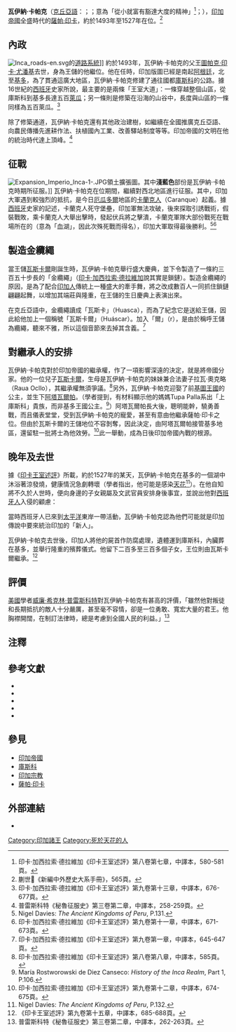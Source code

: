 {{noteTA
|1=zh-hk:克丘亞語; zh-hans:克丘亚语; zh-tw:奇楚瓦語;
}}
{{Infobox Monarch
| name            =瓦伊納·卡帕克
| image           =Inca huayna capac.jpg
| caption         =瓦伊納·卡帕克畫像
| title           =印加帝國第11代[[薩帕·印卡|薩帕·印卡]]
|predecessor     =[[圖帕克·印卡·尤潘基|圖帕克·印卡·尤潘基]]
|successor       =[[瓦斯卡爾|瓦斯卡爾]]
|suc-type        =
|issue           =[[阿塔瓦爾帕|阿塔瓦爾帕]]
|queen           =Coya Cusirimay
|offspring       =
|royal house     =
|dynasty         =Hanan
|royal anthem    =
|father          =[[圖帕克·印卡·尤潘基|圖帕克·印卡·尤潘基]]
|}}
'''瓦伊納·卡帕克'''（[[克丘亞語|克丘亞語]]：{{lang|qu|Wayna Qhapaq}}；{{lang-es|Huayna Cápac}}；意為「從小就富有豁達大度的精神」<ref>印卡·加西拉索·德拉維加《印卡王室述評》第八卷第七章，中譯本，580-581頁。</ref>；{{bd||約1464年|1527年||catIdx=W}}），[[印加帝國|印加帝國]]全盛時代的[[薩帕·印卡|薩帕·印卡]]，約於1493年至1527年在位。<ref>蒯世𤈇《新編中外歷史大系手冊》，565頁。</ref>

==內政==
[[File:Inca_roads-en.svg|thumb]]的[[印加路网|道路系統]]]]
約於1493年，瓦伊納·卡帕克的父王[[圖帕克·印卡·尤潘基|圖帕克·印卡·尤潘基]]去世，身為王儲的他繼位。他在任時，印加版圖已經是南起[[阿根廷|阿根廷]]，北至[[基多|基多]]，為了貫通這廣大地區，瓦伊納·卡帕克修建了通往國都[[庫斯科|庫斯科]]的公路。據16世紀的[[西班牙|西班牙]]史家{{link-es|阿古斯丁·德薩拉特|Agustín de Zárate}}所說，最主要的是兩條「王室大道」：一條穿越整個山區，從庫斯科到基多長達五百[[里格|萊瓜]]；另一條則是修築在沿海的山谷中，長度與山區的一條同樣為五百萊瓜。<ref>印卡·加西拉索·德拉維加《印卡王室述評》第九卷第十三章，中譯本，676-677頁。</ref>

除了修築通道，瓦伊納·卡帕克還有其他政治建樹，如繼續在全國推廣克丘亞語、向農民傳播先進耕作法、扶植國內工業、改善驛站制度等等。印加帝國的文明在他的統治時代達上頂峰。<ref>普雷斯科特《秘魯征服史》第三卷第二章，中譯本，258-259頁。</ref>

==征戰==
[[File:Expansion_Imperio_Inca-1-.JPG|thumb]]領土擴張圖。其中'''淺藍色'''部份是瓦伊納·卡帕克時期所征服。]]
瓦伊納·卡帕克在位期間，繼續對西北地區進行征服。其中，印加大軍遇到較強烈的抵抗，是今日[[厄瓜多爾|厄瓜多爾]]地區的[[卡蘭克人|卡蘭克人]]（Caranque）起義。據[[西班牙|西班牙]]史家{{le|米格爾·卡貝洛·德·巴爾博亞|Miguel Cabello de Balboa}}的記述，卡蘭克人死守堡壘，印加軍無法攻破，後來探取引誘戰術，假裝戰敗，乘卡蘭克人大舉出擊時，發起伏兵將之擊潰，卡蘭克軍隊大部份戰死在戰場所在的{{le|亞瓦爾科查湖|Yawarkucha}}（意為「血湖」，因此次殊死戰而得名），印加大軍取得最後勝利。<ref>Nigel Davies: ''The Ancient Kingdoms of Peru'', P.131.</ref><ref>印卡·加西拉索·德拉維加《印卡王室述評》第九卷第十一章，中譯本，671-673頁。</ref>

==製造金纜繩==
當王儲[[瓦斯卡爾|瓦斯卡爾]]剛誕生時，瓦伊納·卡帕克舉行盛大慶典，並下令製造了一條約三百五十步長的「金纜繩」（[[印卡·加西拉索·德拉維加|印卡·加西拉索·德拉維加]]說其實是鎖鏈）。製造金纜繩的原因，是為了配合[[印加人|印加人]]傳統上一種盛大的牽手舞，將之改成數百人一同抓住鎖鏈翩翩起舞，以增加其端莊與隆重，在王儲的生日慶典上表演出來。

在克丘亞語中，金纜繩讀成「瓦斯卡」（Huasca），而為了紀念它是送給王儲，因此給他加上一個稱號「瓦斯卡爾」（Huáscar）。加入「爾」（r），是由於稱呼王儲為纜繩，聽來不雅，所以這個音節來去掉其含義。<ref>印卡·加西拉索·德拉維加《印卡王室述評》第九卷第一章，中譯本，645-647頁。</ref>

==對繼承人的安排==
瓦伊納·卡帕克對於印加帝國的繼承權，作了一項影響深遠的決定，就是將帝國分家。他的一位兒子[[瓦斯卡爾|瓦斯卡爾]]，生母是瓦伊納·卡帕克的妹妹兼合法妻子拉瓦·奧克略（Raua Ocllo），其繼承權無須爭議。<ref>印卡·加西拉索·德拉維加《印卡王室述評》第八卷第八章，中譯本，585頁。</ref>另外，瓦伊納·卡帕克迎娶了前[[基多|基圖王國]]的公主，並生下[[阿塔瓦爾帕|阿塔瓦爾帕]]。（學者{{le|瑪麗亞·羅斯托沃夫斯基|María Rostworowski}}提到，有材料顯示他的媽媽Tupa Palla系出「上庫斯科」貴族，而非基多王國公主。<ref>María Rostworowski de Diez Canseco: ''History of the Inca Realm'', Part 1, P.106.</ref>）阿塔瓦爾帕長大後，聰明能幹，驍勇善戰，而且儀表堂堂，受到瓦伊納·卡帕克的寵愛，甚至有意由他繼承薩帕·印卡之位。但由於瓦斯卡爾的王儲地位不容剝奪，因此決定，由阿塔瓦爾帕接管基多地區，還留駐一批將士為他效勞。<ref>印卡·加西拉索·德拉維加《印卡王室述評》第九卷第十二章，中譯本，674-675頁。</ref>此一舉動，成為日後印加帝國內戰的根源。

==晚年及去世==
據《[[印卡王室述評|印卡王室述評]]》所載，約於1527年的某天，瓦伊納·卡帕克在基多的一個湖中沐浴著涼發燒，健康情況急劇轉壞（學者{{le|奈傑爾·戴維斯|Nigel Davies}}指出，他可能是感染[[天花|天花]]<ref>Nigel Davies: ''The Ancient Kingdoms of Peru'', P.132.</ref>）。在他自知將不久於人世時，便向身邊的子女親屬及文武官員安排身後事宜，並說出他對[[西班牙人|西班牙人]]入侵的顧慮：
{{cquote2|

多年以前我們就從[[因蒂|太陽神]]父親的啟示中獲悉，他的子孫經歷十二代國王之後，將有一些我們從未見過的新人來到此方，他們將佔領我們所有的王國和其他許多地方，並入他們的帝國。我推測這些人就是我們得知已在我們沿海活動的人。}}

當時西班牙人已來到[[太平洋|太平洋]]東岸一帶活動，瓦伊納·卡帕克認為他們可能就是印加傳說中要來統治印加的「新人」。

瓦伊納·卡帕克去世後，印加人將他的屍首作防腐處理，遺體運到庫斯科，內臟葬在基多，並舉行隆重的殯葬儀式。他留下二百多至三百多個子女，王位則由瓦斯卡爾繼承。<ref>《印卡王室述評》第九卷第十五章，中譯本，685-688頁。</ref>

==評價==
[[美國|美國]]學者[[威廉·希克林·普雷斯科特|威廉·希克林·普雷斯科特]]對瓦伊納·卡帕克有甚高的評價，「雖然他對叛徒和長期抵抗的敵人十分嚴厲，甚至毫不容情，卻是一位勇敢、寬宏大量的君王。他胸襟開闊，在制訂法律時，總是考慮到全國人民的利益。」<ref>普雷斯科特《秘魯征服史》第三卷第二章，中譯本，262-263頁。</ref>

==注釋==
{{reflist|2}}

==參考文獻==
<div class="references-small">
*{{zh}}{{cite book|title=《[[印卡王室述評|印卡王室述評]]》|author=[[印卡·加西拉索·德拉維加|印卡·加西拉索·德拉維加]]|others=[[白鳳森|白鳳森]]、[[楊衍永|楊衍永]]譯|location=[[北京|北京]]|publisher=[[商務印書館|商務印書館]]（1996）ISBN 7100014018}}
*{{zh}}{{cite book|title=《[[秘魯征服史|秘魯征服史]]》|author=[[威廉·希克林·普雷斯科特|威廉·希克林·普雷斯科特]]|others=[[周葉謙|周葉謙]]、[[劉慈忠|劉慈忠]]、[[吳蘭芳|吳蘭芳]]、[[劉方|劉方]]譯|location=[[北京|北京]]|publisher=[[商務印書館|商務印書館]]（1996）ISBN 7100009669}}
*{{en}}{{cite book|title=''History of the Inca Realm''|year=1999|url=https://archive.org/details/historyofincarea0000rost|author={{le|瑪麗亞·羅斯托沃夫斯基|María Rostworowski}}|others=Translated into English by Harry B. Iceland|location=Cambridge|publisher=Cambridge University Press（1999）ISBN 0521637597}}
*{{en}}{{cite book|title=''The Ancient Kingdoms of Peru''|year=1997|url=https://archive.org/details/ancientkingdomso0000davi|author=Nigel Davies|location=London|publisher=Penguin（1997）ISBN 0140233814}}
*{{cite book|title=《[[新編中外歷史大系手冊|新編中外歷史大系手冊]]》|author=蒯世𤈇|location=[[北京|北京]]|publisher=[[社會科學文獻出版社|社會科學文獻出版社]]（1996）ISBN 7800505707}}
</div>

==參見==
*[[印加帝國|印加帝國]]
*[[庫斯科|庫斯科]]
*[[印加宗教|印加宗教]]
*[[薩帕·印卡|薩帕·印卡]]

==外部連結==
{{Commonscat|Huayna_Capac}}
*{{en}}{{cite web|url=http://incas.perucultural.org.pe/english/hissurg10.htm|title=Huayna Capac's government|deadurl=yes|archiveurl=https://web.archive.org/web/20081029213436/http://incas.perucultural.org.pe/english/hissurg10.htm|archivedate=2008-10-29}}

{{s-start}}
{{s-reg}}
{{s-bef|before=[[圖帕克·印卡·尤潘基|圖帕克·印卡·尤潘基]]}}
{{s-ttl|title=[[薩帕·印卡|薩帕·印卡]]|years=約1493年—1527年}}
{{s-aft|after=[[瓦斯卡爾|瓦斯卡爾]]}}
{{s-end}}

{{Authority control}}
[[Category:印加諸王|Category:印加諸王]]
[[Category:死於天花的人|Category:死於天花的人]]